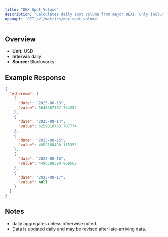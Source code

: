 ```yaml
---
title: "DEX Spot Volume"
description: "Calculates daily spot volume from major DEXs. Only includes volumes from fee-paying liquidity pools."
openapi: 'GET /v1/metrics/dex-spot-volume'
---
```


## Overview

- **Unit:** USD
- **Interval:** daily
- **Source:** Blockworks

## Example Response

```json
{
  "ethereum": [
    {
      "date": "2025-08-13",
      "value": 5648307487.764252
    },
    {
      "date": "2025-08-14",
      "value": 6259018763.707774
    },
    {
      "date": "2025-08-15",
      "value": 4652168490.115353
    },
    {
      "date": "2025-08-16",
      "value": 4496588390.969562
    },
    {
      "date": "2025-08-17",
      "value": null
    }
  ]
}
```

## Notes
- daily aggregates unless otherwise noted.
- Data is updated daily and may be revised after late-arriving data.
